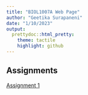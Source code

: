 ```yaml
---
title: "BIOL1007A Web Page"
author: "Geetika Surapaneni"
date: "1/10/2023"
output:
  prettydoc::html_pretty:
    theme: tactile
    highlight: github
---
```


## Assignments

[Assignment 1](Assignment1.html)

